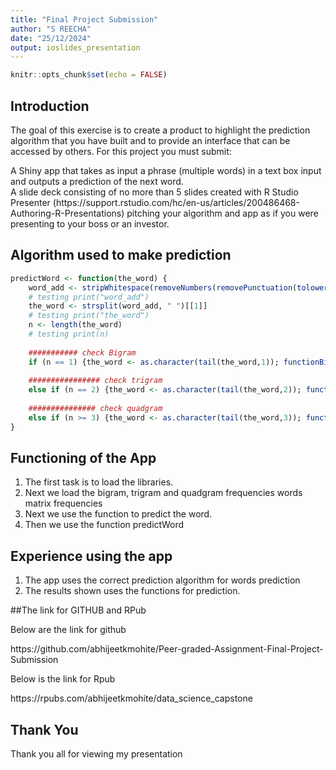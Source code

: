 ```yaml
---
title: "Final Project Submission"
author: "S REECHA"
date: "25/12/2024"
output: ioslides_presentation
---
```


```r
knitr::opts_chunk$set(echo = FALSE)
```

## Introduction
The goal of this exercise is to create a product to highlight the prediction algorithm that you have built and to provide an interface that can be accessed by others. For this project you must submit:<br>

A Shiny app that takes as input a phrase (multiple words) in a text box input and outputs a prediction of the next word.<br>
A slide deck consisting of no more than 5 slides created with R Studio Presenter (https://support.rstudio.com/hc/en-us/articles/200486468-Authoring-R-Presentations) pitching your algorithm and app as if you were presenting to your boss or an investor.<br>



## Algorithm used to make prediction
```r
predictWord <- function(the_word) {
    word_add <- stripWhitespace(removeNumbers(removePunctuation(tolower(the_word),preserve_intra_word_dashes = TRUE)))
    # testing print("word_add")
    the_word <- strsplit(word_add, " ")[[1]]
    # testing print("the_word")
    n <- length(the_word)
    # testing print(n)
    
    ########### check Bigram
    if (n == 1) {the_word <- as.character(tail(the_word,1)); functionBigram(the_word)}
    
    ################ check trigram
    else if (n == 2) {the_word <- as.character(tail(the_word,2)); functionTrigram(the_word)}
    
    ############### check quadgram
    else if (n >= 3) {the_word <- as.character(tail(the_word,3)); functionQuadgram(the_word)}
}
```



## Functioning of the App

1. The first task  is to load the libraries.
2. Next we load the bigram, trigram and quadgram frequencies words matrix frequencies
3. Next we use the function to predict the word.
4. Then we use the function predictWord



## Experience using the app

1. The app uses the correct prediction algorithm for words prediction
2. The results shown uses the functions for prediction.

##The link for GITHUB and RPub

Below are the link for github 

https://github.com/abhijeetkmohite/Peer-graded-Assignment-Final-Project-Submission

Below is the link for Rpub

https://rpubs.com/abhijeetkmohite/data_science_capstone

## Thank You

Thank you all for viewing my presentation
